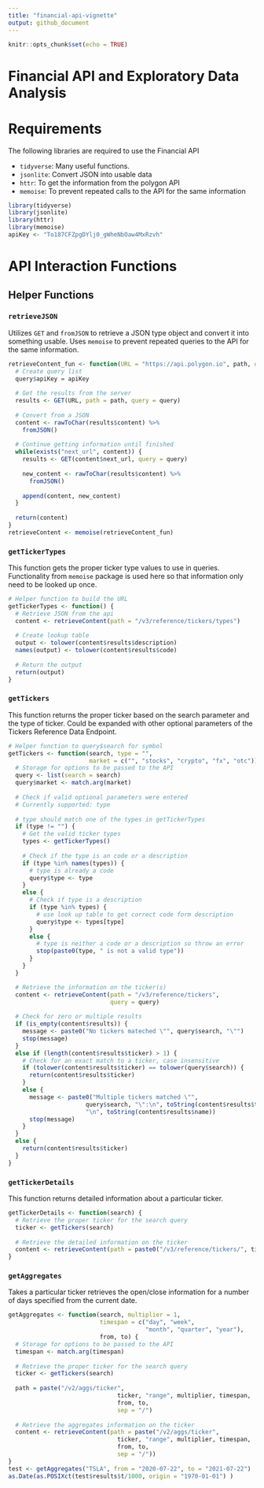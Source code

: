 ```yaml
---
title: "financial-api-vignette"
output: github_document
---
```


```r
knitr::opts_chunk$set(echo = TRUE)
```

# Financial API and Exploratory Data Analysis



# Requirements

The following libraries are required to use the Financial API

* `tidyverse`: Many useful functions.
* `jsonlite`: Convert JSON into usable data
* `httr`: To get the information from the polygon API
* `memoise`: To prevent repeated calls to the API for the same information

```r
library(tidyverse)
library(jsonlite)
library(httr)
library(memoise)
apiKey <- "To187CFZpgDYlj0_gWheNbOaw4MxRzvh"
```

# API Interaction Functions

## Helper Functions

### `retrieveJSON`

Utilizes `GET` and `fromJSON` to retrieve a JSON type object and convert it into something usable.  Uses `memoise` to prevent repeated queries to the API for the same information.

```r
retrieveContent_fun <- function(URL = "https://api.polygon.io", path, query = list()) {
  # Create query list
  query$apiKey = apiKey
  
  # Get the results from the server
  results <- GET(URL, path = path, query = query)
  
  # Convert from a JSON
  content <- rawToChar(results$content) %>% 
    fromJSON()
  
  # Continue getting information until finished
  while(exists("next_url", content)) {
    results <- GET(content$next_url, query = query)
    
    new_content <- rawToChar(results$content) %>% 
      fromJSON()
    
    append(content, new_content)
  }
  
  return(content)
}
retrieveContent <- memoise(retrieveContent_fun)
```


### `getTickerTypes`

This function gets the proper ticker type values to use in queries.  Functionality from `memoise` package is used here so that information only need to be looked up once.

```r
# Helper function to build the URL
getTickerTypes <- function() {
  # Retrieve JSON from the api 
  content <- retrieveContent(path = "/v3/reference/tickers/types")
  
  # Create lookup table
  output <- tolower(content$results$description)
  names(output) <- tolower(content$results$code)
  
  # Return the output
  return(output)
}
```

### `getTickers`

This function returns the proper ticker based on the search parameter and the type of ticker.  Could be expanded with other optional parameters of the Tickers Reference Data Endpoint.

```r
# Helper function to query$search for symbol
getTickers <- function(search, type = "", 
                       market = c("", "stocks", "crypto", "fx", "otc")) {
  # Storage for options to be passed to the API
  query <- list(search = search)
  query$market <- match.arg(market)
  
  # Check if valid optional parameters were entered
  # Currently supported: type
  
  # type should match one of the types in getTickerTypes
  if (type != "") {
    # Get the valid ticker types
    types <- getTickerTypes()
    
    # Check if the type is an code or a description
    if (type %in% names(types)) {
      # type is already a code
      query$type <- type
    } 
    else {
      # Check if type is a description
      if (type %in% types) {
        # use look up table to get correct code form description
        query$type <- types[type]
      }
      else {
        # type is neither a code or a description so throw an error
        stop(paste0(type, " is not a valid type"))
      }
    }
  }

  # Retrieve the information on the ticker(s)
  content <- retrieveContent(path = "/v3/reference/tickers",
                             query = query)
  
  # Check for zero or multiple results
  if (is_empty(content$results)) {
    message <- paste0("No tickers mateched \"", query$search, "\"")
    stop(message)
  } 
  else if (length(content$results$ticker) > 1) {
    # Check for an exact match to a ticker, case insensitive
    if (tolower(content$results$ticker) == tolower(query$search)) {
      return(content$results$ticker)
    } 
    else {
      message <- paste0("Multiple tickers matched \"", 
                      query$search, "\":\n", toString(content$results$ticker),
                      "\n", toString(content$results$name))
      stop(message)
    }
  }
  else {
    return(content$results$ticker)
  }
}
```

### `getTickerDetails`

This function returns detailed information about a particular ticker.

```r
getTickerDetails <- function(search) {
  # Retrieve the proper ticker for the search query
  ticker <- getTickers(search)
  
  # Retrieve the detailed information on the ticker
  content <- retrieveContent(path = paste0("/v3/reference/tickers/", ticker))
}
```

### `getAggregates`

Takes a particular ticker retrieves the open/close information for a number of days specified from the current date.

```r
getAggregates <- function(search, multiplier = 1, 
                          timespan = c("day", "week", 
                                       "month", "quarter", "year"),
                          from, to) {
  # Storage for options to be passed to the API
  timespan <- match.arg(timespan)
  
  # Retrieve the proper ticker for the search query
  ticker <- getTickers(search)
  
  path = paste("/v2/aggs/ticker",
                               ticker, "range", multiplier, timespan, 
                               from, to,
                               sep = "/")
  
  # Retrieve the aggregates information on the ticker
  content <- retrieveContent(path = paste("/v2/aggs/ticker",
                               ticker, "range", multiplier, timespan, 
                               from, to,
                               sep = "/"))
}
test <- getAggregates("TSLA", from = "2020-07-22", to = "2021-07-22")
as.Date(as.POSIXct(test$results$t/1000, origin = "1970-01-01") )
```


